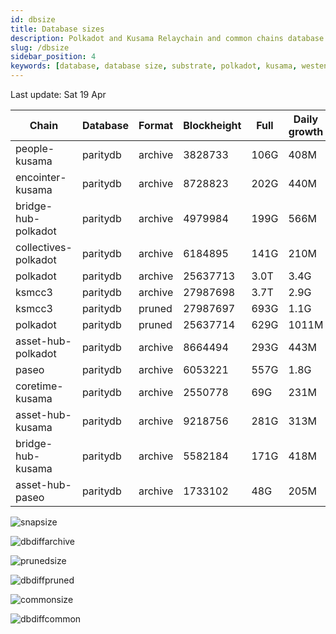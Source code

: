 ```yaml
---
id: dbsize
title: Database sizes
description: Polkadot and Kusama Relaychain and common chains database sizes
slug: /dbsize
sidebar_position: 4
keywords: [database, database size, substrate, polkadot, kusama, westend]
---
```



Last update: Sat 19 Apr

| Chain    | Database   | Format | Blockheight | Full         | Daily growth |
| ------------------------| ----------- | -------- | ------- | ---------- | ----- | 
| people-kusama | paritydb | archive | 3828733 | 106G | 408M |
| encointer-kusama | paritydb | archive | 8728823 | 202G | 440M |
| bridge-hub-polkadot | paritydb | archive | 4979984 | 199G | 566M |
| collectives-polkadot | paritydb | archive | 6184895 | 141G | 210M |
| polkadot | paritydb | archive | 25637713 | 3.0T | 3.4G |
| ksmcc3 | paritydb | archive | 27987698 | 3.7T | 2.9G |
| ksmcc3 | paritydb | pruned | 27987697 | 693G | 1.1G |
| polkadot | paritydb | pruned | 25637714 | 629G | 1011M |
| asset-hub-polkadot | paritydb | archive | 8664494 | 293G | 443M |
| paseo | paritydb | archive | 6053221 | 557G | 1.8G |
| coretime-kusama | paritydb | archive | 2550778 | 69G | 231M |
| asset-hub-kusama | paritydb | archive | 9218756 | 281G | 313M |
| bridge-hub-kusama | paritydb | archive | 5582184 | 171G | 418M |
| asset-hub-paseo | paritydb | archive | 1733102 | 48G | 205M |

![snapsize](/img/archivesize.png)

![dbdiffarchive](/img/dbdiffrelay.png)

![prunedsize](/img/prunedsize.png)

![dbdiffpruned](/img/dbdiffpruned.png)

![commonsize](/img/commonsize.png)

![dbdiffcommon](/img/dbdiffcommon.png)
